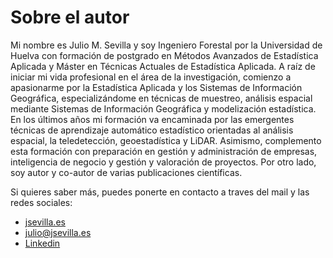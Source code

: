 # Sobre el autor {#about}


Mi nombre es Julio M. Sevilla y soy Ingeniero Forestal por la Universidad de Huelva con formación de postgrado en Métodos Avanzados de Estadística Aplicada y Máster en Técnicas Actuales de Estadística Aplicada. A raíz de iniciar mi vida profesional en el área de la investigación, comienzo a apasionarme por la Estadística Aplicada y los Sistemas de Información Geográfica, especializándome en técnicas de muestreo, análisis espacial mediante Sistemas de Información Geográfica y modelización estadística. En los últimos años mi formación va encaminada por las emergentes técnicas de aprendizaje automático estadístico orientadas al análisis espacial, la teledetección, geoestadística y LiDAR. Asimismo, complemento esta formación con preparación en gestión y administración de empresas, inteligencia de negocio y gestión y valoración de proyectos. Por otro lado, soy autor y co-autor de varias publicaciones científicas.

Si quieres saber más, puedes ponerte en contacto a traves del mail y las redes sociales:

- [jsevilla.es](https://www.jsevilla.es)
- [julio@jsevilla.es](julio@jsevilla.es)
- [Linkedin](https://es.linkedin.com/in/juliomsevilla)




